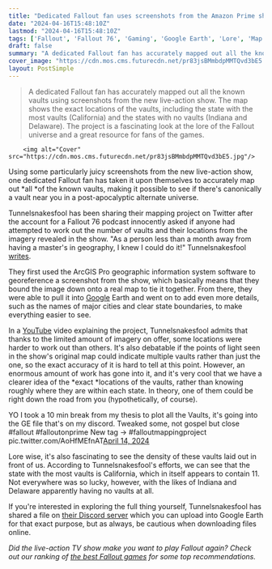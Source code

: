 ```yaml
---
title: "Dedicated Fallout fan uses screenshots from the Amazon Prime show to work out where every vault is located in real life"
date: "2024-04-16T15:48:10Z"
lastmod: "2024-04-16T15:48:10Z"
tags: ['Fallout', 'Fallout 76', 'Gaming', 'Google Earth', 'Lore', 'Map', 'Vaults', 'YouTube']
draft: false
summary: "A dedicated Fallout fan has accurately mapped out all the known vaults using screenshots from the new live-action show. The map shows the exact locations of the vaults, including the state with the most vaults (California) and the states with no vaults (Indiana and Delaware). The project is a fascinating look at the lore of the Fallout universe and a great resource for fans of the games."
cover_image: "https://cdn.mos.cms.futurecdn.net/pr83jsBMmbdpMMTQvd3bE5.jpg" 
layout: PostSimple
---
```

> A dedicated Fallout fan has accurately mapped out all the known vaults using screenshots from the new live-action show. The map shows the exact locations of the vaults, including the state with the most vaults (California) and the states with no vaults (Indiana and Delaware). The project is a fascinating look at the lore of the Fallout universe and a great resource for fans of the games.


        <img alt="Cover" src="https://cdn.mos.cms.futurecdn.net/pr83jsBMmbdpMMTQvd3bE5.jpg"/>
        
Using some particularly juicy screenshots from the new live-action show, one dedicated Fallout fan has taken it upon themselves to accurately map out *all *of the known vaults, making it possible to see if there's canonically a vault near you in a post-apocalyptic alternate universe.

Tunnelsnakesfool has been sharing their mapping project on Twitter after the account for a Fallout 76 podcast innocently asked if anyone had attempted to work out the number of vaults and their locations from the imagery revealed in the show. "As a person less than a month away from having a master's in geography, I knew I could do it!" Tunnelsnakesfool [<u>writes</u>](https://x.com/Tunnelsnakefool/status/1779013121472094251). 

They first used the ArcGIS Pro geographic information system software to georeference a screenshot from the show, which basically means that they bound the image down onto a real map to tie it together. From there, they were able to pull it into [Google](https://www.gamesradar.com/uk/tag/google/) Earth and went on to add even more details, such as the names of major cities and clear state boundaries, to make everything easier to see.

In a [YouTube](https://www.gamesradar.com/uk/tag/youtube/) video explaining the project, Tunnelsnakesfool admits that thanks to the limited amount of imagery on offer, some locations were harder to work out than others. It's also debatable if the points of light seen in the show's original map could indicate multiple vaults rather than just the one, so the exact accuracy of it is hard to tell at this point. However, an enormous amount of work has gone into it, and it's very cool that we have a clearer idea of the *exact *locations of the vaults, rather than knowing roughly where they are within each state. In theory, one of them could be right down the road from you (hypothetically, of course).

YO I took a 10 min break from my thesis to plot all the Vaults, it's going into the GE file that's on my discord. Tweaked some, not gospel but close #fallout #falloutonprime New tag -> #falloutmappingproject pic.twitter.com/AoHfMEfnAT[April 14, 2024](https://twitter.com/Tunnelsnakefool/status/1779403498196754771)

Lore wise, it's also fascinating to see the density of these vaults laid out in front of us. According to Tunnelsnakesfool's efforts, we can see that the state with the most vaults is California, which in itself appears to contain 11. Not everywhere was so lucky, however, with the likes of Indiana and Delaware apparently having no vaults at all. 

If you're interested in exploring the full thing yourself, Tunnelsnakesfool has shared a file on [<u>their Discord server</u>](https://discord.com/invite/GqNtqdHS) which you can upload into Google Earth for that exact purpose, but as always, be cautious when downloading files online. 

*Did the live-action TV show make you want to play Fallout again? Check out our ranking of *[<u><em>the best Fallout games</em></u>](https://www.gamesradar.com/best-fallout-games/)* for some top recommendations.*
        